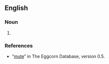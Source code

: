 ==English==

===Noun===
{{en-noun|sg=[[mute]] [[point]]}}

# {{misspelling of|moot point}}

===References===
* “[http://eggcorns.lascribe.net/english/41/mute/ mute]” in The Eggcorn Database, version 0.5.